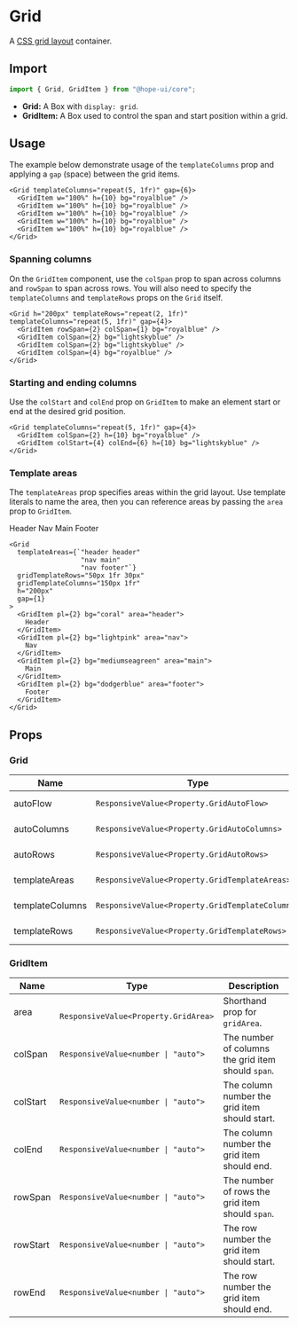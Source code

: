 

# Grid

A [CSS grid layout](https://developer.mozilla.org/en-US/docs/Web/CSS/CSS_Grid_Layout) container.

## Import

```ts
import { Grid, GridItem } from "@hope-ui/core";
```

- **Grid:** A Box with `display: grid`.
- **GridItem:** A Box used to control the span and start position within a grid.

## Usage

The example below demonstrate usage of the `templateColumns` prop and applying a `gap` (space) between the grid items.

<Preview>
  <Grid templateColumns="repeat(5, 1fr)" gap={6}>
    <GridItem w="100%" h={10} bg="royalblue" />
    <GridItem w="100%" h={10} bg="royalblue" />
    <GridItem w="100%" h={10} bg="royalblue" />
    <GridItem w="100%" h={10} bg="royalblue" />
    <GridItem w="100%" h={10} bg="royalblue" />
  </Grid>
</Preview>

```tsx
<Grid templateColumns="repeat(5, 1fr)" gap={6}>
  <GridItem w="100%" h={10} bg="royalblue" />
  <GridItem w="100%" h={10} bg="royalblue" />
  <GridItem w="100%" h={10} bg="royalblue" />
  <GridItem w="100%" h={10} bg="royalblue" />
  <GridItem w="100%" h={10} bg="royalblue" />
</Grid>
```

### Spanning columns

On the `GridItem` component, use the `colSpan` prop to span across columns and `rowSpan` to span across rows. You will also need to specify the `templateColumns` and `templateRows` props on the `Grid` itself.

<Preview>
  <Grid h="200px" templateRows="repeat(2, 1fr)" templateColumns="repeat(5, 1fr)" gap={4}>
    <GridItem rowSpan={2} colSpan={1} bg="royalblue" />
    <GridItem colSpan={2} bg="lightskyblue" />
    <GridItem colSpan={2} bg="lightskyblue" />
    <GridItem colSpan={4} bg="royalblue" />
  </Grid>
</Preview>

```tsx
<Grid h="200px" templateRows="repeat(2, 1fr)" templateColumns="repeat(5, 1fr)" gap={4}>
  <GridItem rowSpan={2} colSpan={1} bg="royalblue" />
  <GridItem colSpan={2} bg="lightskyblue" />
  <GridItem colSpan={2} bg="lightskyblue" />
  <GridItem colSpan={4} bg="royalblue" />
</Grid>
```

### Starting and ending columns

Use the `colStart` and `colEnd` prop on `GridItem` to make an element start or end at the desired grid position.

<Preview>
  <Grid templateColumns="repeat(5, 1fr)" gap={4}>
    <GridItem colSpan={2} h={10} bg="royalblue" />
    <GridItem colStart={4} colEnd={6} h={10} bg="lightskyblue" />
  </Grid>
</Preview>

```tsx
<Grid templateColumns="repeat(5, 1fr)" gap={4}>
  <GridItem colSpan={2} h={10} bg="royalblue" />
  <GridItem colStart={4} colEnd={6} h={10} bg="lightskyblue" />
</Grid>
```

### Template areas

The `templateAreas` prop specifies areas within the grid layout. Use template literals to name the area, then you can reference areas by passing the `area` prop to `GridItem`.

<Preview>
  <Grid
    templateAreas={`"header header"
                  "nav main"
                  "nav footer"`}
    gridTemplateRows="50px 1fr 30px"
    gridTemplateColumns="150px 1fr"
    h="200px"
    gap={1}
  >
    <GridItem pl={2} bg="coral" area="header">
      Header
    </GridItem>
    <GridItem pl={2} bg="lightpink" area="nav">
      Nav
    </GridItem>
    <GridItem pl={2} bg="mediumseagreen" area="main">
      Main
    </GridItem>
    <GridItem pl={2} bg="dodgerblue" area="footer">
      Footer
    </GridItem>
  </Grid>
</Preview>

```tsx
<Grid
  templateAreas={`"header header"
                  "nav main"
                  "nav footer"`}
  gridTemplateRows="50px 1fr 30px"
  gridTemplateColumns="150px 1fr"
  h="200px"
  gap={1}
>
  <GridItem pl={2} bg="coral" area="header">
    Header
  </GridItem>
  <GridItem pl={2} bg="lightpink" area="nav">
    Nav
  </GridItem>
  <GridItem pl={2} bg="mediumseagreen" area="main">
    Main
  </GridItem>
  <GridItem pl={2} bg="dodgerblue" area="footer">
    Footer
  </GridItem>
</Grid>
```

## Props

### Grid

| Name            | Type                                            | Description                               |
| --------------- | ----------------------------------------------- | ----------------------------------------- |
| autoFlow        | `ResponsiveValue<Property.GridAutoFlow>`        | Shorthand prop for `gridAutoFlow`.        |
| autoColumns     | `ResponsiveValue<Property.GridAutoColumns>`     | Shorthand prop for `gridAutoColumns`.     |
| autoRows        | `ResponsiveValue<Property.GridAutoRows>`        | Shorthand prop for `gridAutoRows`.        |
| templateAreas   | `ResponsiveValue<Property.GridTemplateAreas>`   | Shorthand prop for `gridTemplateAreas`.   |
| templateColumns | `ResponsiveValue<Property.GridTemplateColumns>` | Shorthand prop for `gridTemplateColumns`. |
| templateRows    | `ResponsiveValue<Property.GridTemplateRows>`    | Shorthand prop for `gridTemplateRows`.    |

### GridItem

| Name     | Type                                  | Description                                        |
| -------- | ------------------------------------- | -------------------------------------------------- |
| area     | ` ResponsiveValue<Property.GridArea>` | Shorthand prop for `gridArea`.                     |
| colSpan  | `ResponsiveValue<number \| "auto">`   | The number of columns the grid item should `span`. |
| colStart | `ResponsiveValue<number \| "auto">`   | The column number the grid item should start.      |
| colEnd   | `ResponsiveValue<number \| "auto">`   | The column number the grid item should end.        |
| rowSpan  | `ResponsiveValue<number \| "auto">`   | The number of rows the grid item should `span`.    |
| rowStart | `ResponsiveValue<number \| "auto">`   | The row number the grid item should start.         |
| rowEnd   | `ResponsiveValue<number \| "auto">`   | The row number the grid item should end.           |
